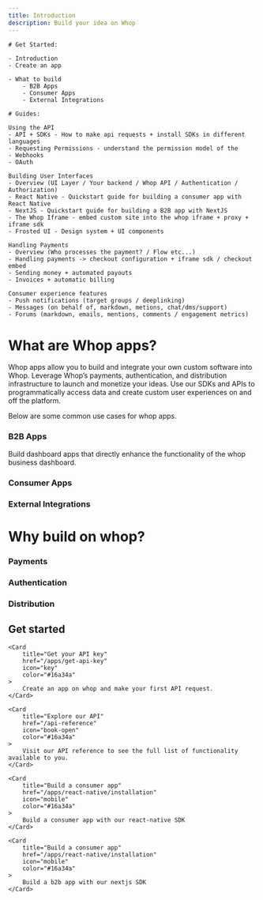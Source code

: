 ```yaml
---
title: Introduction
description: Build your idea on Whop
---
```


```
# Get Started:

- Introduction
- Create an app

- What to build
	- B2B Apps
	- Consumer Apps
	- External Integrations

# Guides:

Using the API
- API + SDKs - How to make api requests + install SDKs in different languages
- Requesting Permissions - understand the permission model of the
- Webhooks
- OAuth

Building User Interfaces
- Overview (UI Layer / Your backend / Whop API / Authentication / Authorization)
- React Native - Quickstart guide for building a consumer app with React Native
- NextJS - Quickstart guide for building a B2B app with NextJS
- The Whop Iframe - embed custom site into the whop iframe + proxy + iframe sdk
- Frosted UI - Design system + UI components

Handling Payments
- Overview (Who processes the payment? / Flow etc...)
- Handling payments -> checkout configuration + iframe sdk / checkout embed
- Sending money + automated payouts
- Invoices + automatic billing

Consumer experience features
- Push notifications (target groups / deeplinking)
- Messages (on behalf of, markdown, metions, chat/dms/support)
- Forums (markdown, emails, mentions, comments / engagement metrics)

```

# What are Whop apps?

Whop apps allow you to build and integrate your own custom software into Whop.
Leverage Whop’s payments, authentication, and distribution infrastructure to launch and monetize your ideas.
Use our SDKs and APIs to programmatically access data and create custom user experiences on and off the platform.

Below are some common use cases for whop apps.

### B2B Apps

Build dashboard apps that directly enhance the functionality of the whop business dashboard.


### Consumer Apps

### External Integrations

# Why build on whop?

### Payments

### Authentication

### Distribution

## Get started

<CardGroup cols={2}>

    <Card
    	title="Get your API key"
    	href="/apps/get-api-key"
    	icon="key"
    	color="#16a34a"
    >
    	Create an app on whop and make your first API request.
    </Card>

    <Card
    	title="Explore our API"
    	href="/api-reference"
    	icon="book-open"
    	color="#16a34a"
    >
        Visit our API reference to see the full list of functionality available to you.
    </Card>

    <Card
    	title="Build a consumer app"
    	href="/apps/react-native/installation"
    	icon="mobile"
    	color="#16a34a"
    >
        Build a consumer app with our react-native SDK
    </Card>

    <Card
    	title="Build a consumer app"
    	href="/apps/react-native/installation"
    	icon="mobile"
    	color="#16a34a"
    >
        Build a b2b app with our nextjs SDK
    </Card>

</CardGroup>
